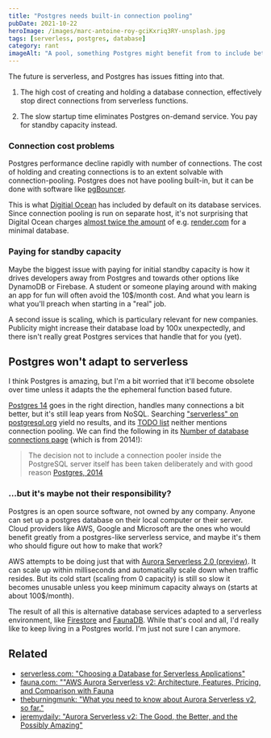 ```yaml
---
title: "Postgres needs built-in connection pooling"
pubDate: 2021-10-22
heroImage: /images/marc-antoine-roy-gciKxriq3RY-unsplash.jpg
tags: [serverless, postgres, database]
category: rant
imageAlt: "A pool, something Postgres might benefit from to include better serverless support. Photo by Marc-Antoine Roy on Unsplash"
---
```


The future is serverless, and Postgres has issues fitting into that.

1. The high cost of creating and holding a database connection,
   effectively stop direct connections from serverless functions.

2. The slow startup time eliminates Postgres on-demand service.
   You pay for standby capacity instead.

### Connection cost problems

Postgres performance decline rapidly with number of connections.
The cost of holding and creating connections is to an extent solvable
with connection-pooling. Postgres does not have pooling built-in,
but it can be done with software like [pgBouncer](https://www.pgbouncer.org/).

This is what [Digitial Ocean](https://docs.digitalocean.com/products/databases/postgresql/how-to/manage-connection-pools/)
has included by default on its database services. Since connection pooling
is run on separate host, it's not surprising that Digital Ocean charges
[almost twice the amount](https://www.digitalocean.com/pricing) of e.g.
[render.com](https://render.com/pricing/#databases) for a minimal database.

### Paying for standby capacity

Maybe the biggest issue with paying for initial standby capacity is how
it drives developers away from Postgres and towards other options like
DynamoDB or Firebase. A student or someone playing around with making
an app for fun will often avoid the 10$/month cost. And what you
learn is what you'll preach when starting in a "real" job.

A second issue is scaling, which is particulary relevant for new companies.
Publicity might increase their database load by 100x unexpectedly, and
there isn't really great Postgres services that handle that for you (yet).

## Postgres won't adapt to serverless

I think Postgres is amazing, but I'm a bit worried that it'll become obsolete
over time unless it adapts the the ephemeral function based future.

[Postgres 14](https://www.postgresql.org/about/news/postgresql-14-released-2318/)
goes in the right direction, handles many connections a bit better, but it's still
leap years from NoSQL. Searching ["serverless" on postgresql.org](https://www.postgresql.org/search/?q=serverless)
yield no results, and its [TODO list](https://wiki.postgresql.org/wiki/Todo) neither mentions
connection pooling. We can find the following in its [Number of database connections page](https://wiki.postgresql.org/wiki/Number_Of_Database_Connections) (which is from 2014!):

> The decision not to include a connection pooler inside the PostgreSQL server itself has been taken deliberately and with good reason
> [Postgres, 2014](https://wiki.postgresql.org/wiki/Number_Of_Database_Connections)

### ...but it's maybe not their responsibility?

Postgres is an open source software, not owned by any company. Anyone can set up
a postgres database on their local computer or their server. Cloud providers
like AWS, Google and Microsoft are the ones who would benefit greatly from a
postgres-like serverless service, and maybe it's them who should figure out
how to make that work?

AWS attempts to be doing just that with [Aurora Serverless 2.0 (preview)](https://aws.amazon.com/rds/aurora/serverless/).
It can scale up within milliseconds and automatically scale down when traffic resides.
But its cold start (scaling from 0 capacity) is still so slow it becomes unusable
unless you keep minimum capacity always on (starts at about 100$/month).

The result of all this is alternative database services adapted to a serverless
environment, like [Firestore](https://firebase.google.com/docs/firestore) and [FaunaDB](https://fauna.com/).
While that's cool and all, I'd really like to keep living in a Postgres world.
I'm just not sure I can anymore.

## Related

- [serverless.com: "Choosing a Database for Serverless Applications"](https://www.serverless.com/blog/choosing-a-database-with-serverless)
- [fauna.com: ""AWS Aurora Serverless v2: Architecture, Features, Pricing, and Comparison with Fauna](https://fauna.com/blog/compare-aws-aurora-serverless-v2-architecture-features-pricing-vs-fauna)
- [theburningmunk: "What you need to know about Aurora Serverless v2, so far."](https://theburningmonk.com/2020/12/what-you-need-to-know-about-aurora-serverless-v2-so-far/)
- [jeremydaily: "Aurora Serverless v2: The Good, the Better, and the Possibly Amazing"](https://www.jeremydaly.com/aurora-serverless-v2-preview/)
